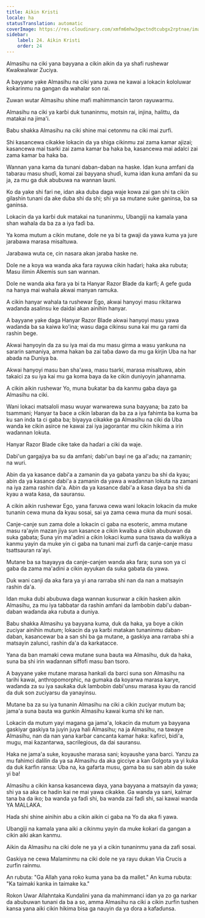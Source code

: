 ```yaml
---
title: Aikin Kristi
locale: ha
statusTranslation: automatic
coverImage: https://res.cloudinary.com/xmfm6mhw3gwctndtcubgx2rptnae/image/upload/v1741354419/small_cover_la_gran_rebelion_28716e29d2.webp
sidebar:
    label: 24. Aikin Kristi
    order: 24
---
```

Almasihu na ciki yana bayyana a cikin aikin da ya shafi rushewar Ƙwaƙwalwar Zuciya.

A bayyane yake Almasihu na ciki yana zuwa ne kawai a lokacin ƙololuwar ƙoƙarinmu na gangan da wahalar son rai.

Zuwan wutar Almasihu shine mafi mahimmancin taron rayuwarmu.

Almasihu na ciki ya karɓi duk tunaninmu, motsin rai, injina, halittu, da matakai na jima'i.

Babu shakka Almasihu na ciki shine mai cetonmu na ciki mai zurfi.

Shi kasancewa cikakke lokacin da ya shiga cikinmu zai zama kamar ajizai; kasancewa mai tsarki zai zama kamar ba haka ba, kasancewa mai adalci zai zama kamar ba haka ba.

Wannan yana kama da tunani daban-daban na haske. Idan kuna amfani da tabarau masu shuɗi, komai zai bayyana shuɗi, kuma idan kuna amfani da su ja, za mu ga duk abubuwa na wannan launi.

Ko da yake shi fari ne, idan aka duba daga waje kowa zai gan shi ta cikin gilashin tunani da ake duba shi da shi; shi ya sa mutane suke ganinsa, ba sa ganinsa.

Lokacin da ya karɓi duk matakai na tunaninmu, Ubangiji na kamala yana shan wahala da ba za a iya faɗi ba.

Ya koma mutum a cikin mutane, dole ne ya bi ta gwaji da yawa kuma ya jure jarabawa marasa misaltuwa.

Jarabawa wuta ce, cin nasara akan jaraba haske ne.

Dole ne a koya wa wanda aka fara rayuwa cikin haɗari; haka aka rubuta; Masu ilimin Alkemis sun san wannan.

Dole ne wanda aka fara ya bi ta Hanyar Razor Blade da ƙarfi; A gefe guda na hanya mai wahala akwai manyan ramuka.

A cikin hanyar wahala ta rushewar Ego, akwai hanyoyi masu rikitarwa waɗanda asalinsu ke daidai akan ainihin hanyar.

A bayyane yake daga Hanyar Razor Blade akwai hanyoyi masu yawa waɗanda ba sa kaiwa ko'ina; wasu daga cikinsu suna kai mu ga rami da rashin bege.

Akwai hanyoyin da za su iya mai da mu masu girma a wasu yankuna na sararin samaniya, amma hakan ba zai taɓa dawo da mu ga ƙirjin Uba na har abada na Duniya ba.

Akwai hanyoyi masu ban sha'awa, masu tsarki, marasa misaltuwa, abin takaici za su iya kai mu ga koma baya da ke cikin duniyoyin jahannama.

A cikin aikin rushewar Yo, muna buƙatar ba da kanmu gaba ɗaya ga Almasihu na ciki.

Wani lokaci matsaloli masu wuyar warwarewa suna bayyana; ba zato ba tsammani; Hanyar ta ɓace a cikin labaran da ba za a iya fahimta ba kuma ba ku san inda ta ci gaba ba; biyayya cikakke ga Almasihu na ciki da Uba wanda ke cikin asirce ne kawai zai iya jagorantar mu cikin hikima a irin waɗannan lokuta.

Hanyar Razor Blade cike take da haɗari a ciki da waje.

Dabi'un gargajiya ba su da amfani; dabi'un bayi ne ga al'adu; na zamanin; na wuri.

Abin da ya kasance dabi'a a zamanin da ya gabata yanzu ba shi da kyau; abin da ya kasance dabi'a a zamanin da yawa a waɗannan lokuta na zamani na iya zama rashin ɗa'a. Abin da ya kasance dabi'a a ƙasa ɗaya ba shi da kyau a wata ƙasa, da sauransu.

A cikin aikin rushewar Ego, yana faruwa cewa wani lokacin lokacin da muke tunanin cewa muna da kyau sosai, sai ya zama cewa muna da muni sosai.

Canje-canje sun zama dole a lokacin ci gaba na esoteric, amma mutane masu ra'ayin mazan jiya sun kasance a cikin kwalba a cikin abubuwan da suka gabata; Suna yin ma'adini a cikin lokaci kuma suna tsawa da walƙiya a kanmu yayin da muke yin ci gaba na tunani mai zurfi da canje-canje masu tsattsauran ra'ayi.

Mutane ba sa tsayayya da canje-canjen wanda aka fara; suna son ya ci gaba da zama ma'adini a cikin ayyukan da suka gabata da yawa.

Duk wani canji da aka fara ya yi ana rarraba shi nan da nan a matsayin rashin ɗa'a.

Idan muka dubi abubuwa daga wannan kusurwar a cikin hasken aikin Almasihu, za mu iya tabbatar da rashin amfani da lambobin dabi'u daban-daban waɗanda aka rubuta a duniya.

Babu shakka Almasihu ya bayyana kuma, duk da haka, ya ɓoye a cikin zuciyar ainihin mutum; lokacin da ya karɓi matakan tunaninmu daban-daban, kasancewar ba a san shi ba ga mutane, a gaskiya ana rarraba shi a matsayin zalunci, rashin ɗa'a da karkatacce.

Yana da ban mamaki cewa mutane suna bauta wa Almasihu, duk da haka, suna ba shi irin waɗannan siffofi masu ban tsoro.

A bayyane yake mutane marasa hankali da barci suna son Almasihu na tarihi kawai, anthropomorphic, na gumaka da koyarwa marasa karye, waɗanda za su iya sauƙaƙa duk lambobin dabi'unsu marasa kyau da rancid da duk son zuciyarsu da yanayinsu.

Mutane ba za su iya tunanin Almasihu na ciki a cikin zuciyar mutum ba; jama'a suna bauta wa gunkin Almasihu kawai kuma shi ke nan.

Lokacin da mutum yayi magana ga jama'a, lokacin da mutum ya bayyana gaskiyar gaskiya ta juyin juya hali Almasihu; na ja Almasihu, na tawaye Almasihu, nan da nan yana karɓar cancanta kamar haka: kafirci, bidi'a, mugu, mai ƙazantarwa, sacrilegious, da dai sauransu.

Haka ne jama'a suke, koyaushe marasa sani; koyaushe yana barci. Yanzu za mu fahimci dalilin da ya sa Almasihu da aka gicciye a kan Golgota ya yi kuka da duk ƙarfin ransa: Uba na, ka gafarta musu, gama ba su san abin da suke yi ba!

Almasihu a cikin kansa kasancewa ɗaya, yana bayyana a matsayin da yawa; shi ya sa aka ce hadin kai ne mai yawa cikakke. Ga wanda ya sani, kalmar tana ba da iko; ba wanda ya faɗi shi, ba wanda zai faɗi shi, sai kawai wanda YA MALLAKA.

Haɗa shi shine ainihin abu a cikin aikin ci gaba na Yo da aka fi yawa.

Ubangiji na kamala yana aiki a cikinmu yayin da muke ƙoƙari da gangan a cikin aiki akan kanmu.

Aikin da Almasihu na ciki dole ne ya yi a cikin tunaninmu yana da zafi sosai.

Gaskiya ne cewa Malaminmu na ciki dole ne ya rayu dukan Via Crucis a zurfin rainmu.

An rubuta: "Ga Allah yana roƙo kuma yana ba da mallet." An kuma rubuta: "Ka taimaki kanka in taimake ka."

Rokon Uwar Allahntaka Kundalini yana da mahimmanci idan ya zo ga narkar da abubuwan tunani da ba a so, amma Almasihu na ciki a cikin zurfin tushen kansa yana aiki cikin hikima bisa ga nauyin da ya ɗora a kafaɗunsa.

